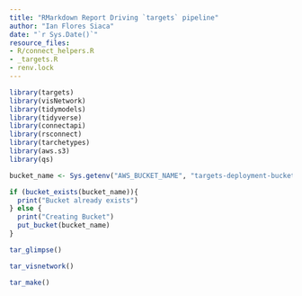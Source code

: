 ```yaml
---
title: "RMarkdown Report Driving `targets` pipeline"
author: "Ian Flores Siaca"
date: "`r Sys.Date()`"
resource_files:
- R/connect_helpers.R
- _targets.R
- renv.lock
---
```


```r
library(targets)
library(visNetwork)
library(tidymodels)
library(tidyverse)
library(connectapi)
library(rsconnect)
library(tarchetypes)
library(aws.s3)
library(qs)
```

```r
bucket_name <- Sys.getenv("AWS_BUCKET_NAME", "targets-deployment-bucket")

if (bucket_exists(bucket_name)){
  print("Bucket already exists")
} else {
  print("Creating Bucket")
  put_bucket(bucket_name)
}
```

```r
tar_glimpse()
```

```r
tar_visnetwork()
```

```r
tar_make()
```
